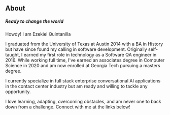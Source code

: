 ## About

##### Ready to change the world

Howdy! I am Ezekiel Quintanilla

I graduated from the University of Texas at Austin 2014 with a BA in History but have since found my calling in software development. Originally self-taught, I earned my first role in technology as a Software QA engineer in 2016. While working full time, I've earned an associates degree in Computer Science in 2020 and am now enrolled at Georgia Tech pursuing a masters degree.

I currently specialize in full stack enterprise conversational AI applications in the contact center industry but am ready and willing to tackle any opportunity.

I love learning, adapting, overcoming obstacles, and am never one to back down from a challenge. Connect with me at the links below!